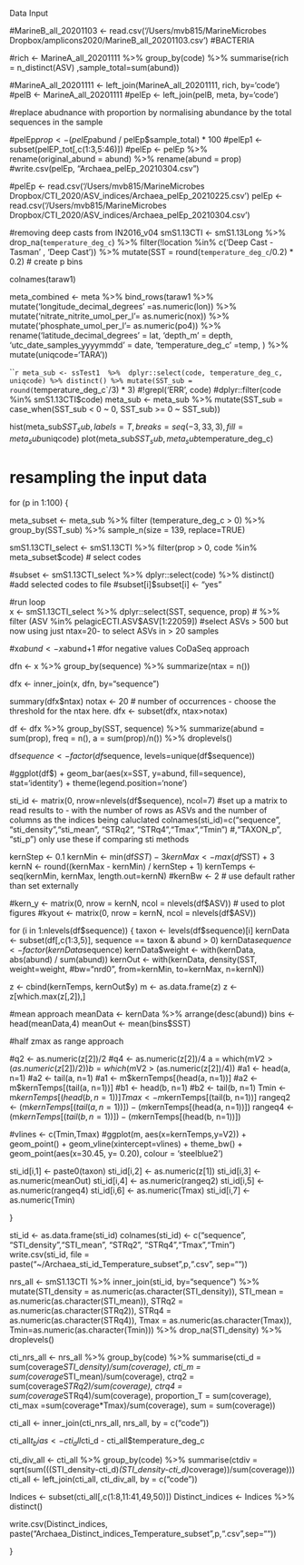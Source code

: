Data Input

############
#MarineB_all_20201103 <- read.csv('/Users/mvb815/MarineMicrobes Dropbox/amplicons2020/MarineB_all_20201103.csv') #BACTERIA

#rich <- MarineA_all_20201111 %>% group_by(code) %>% summarise(rich = n_distinct(ASV) ,sample_total=sum(abund)) 

#MarineA_all_20201111 <- left_join(MarineA_all_20201111, rich, by='code')
#pelB <- MarineA_all_20201111
#pelEp <- left_join(pelB, meta, by='code')

#replace abudnance with proportion by normalising abundance by the total sequences in the sample

#pelEp$prop <- (pelEp$abund / pelEp$sample_total) * 100
#pelEp1 <- subset(pelEP_tot[,c(1:3,5:46)])
#pelEp <- pelEp %>% rename(original_abund = abund) %>% rename(abund = prop)
#write.csv(pelEp, "Archaea_pelEp_20210304.csv")

#####################

#pelEp <- read.csv('/Users/mvb815/MarineMicrobes Dropbox/CTI_2020/ASV_indices/Archaea_pelEp_20210225.csv')
pelEp <- read.csv('/Users/mvb815/MarineMicrobes Dropbox/CTI_2020/ASV_indices/Archaea_pelEp_20210304.csv')

#removing deep casts from IN2016_v04
smS1.13CTI <- smS1.13Long %>% drop_na(`temperature_deg_c`)  %>% filter(!location %in% c('Deep Cast - Tasman' , 'Deep Cast')) %>% mutate(SST = round(`temperature_deg_c`/0.2) * 0.2)  # create p bins

colnames(taraw1)

meta_combined <- meta %>% bind_rows(taraw1 %>% 
  mutate('longitude_decimal_degrees' =as.numeric(lon)) %>% 
    mutate('nitrate_nitrite_umol_per_l'=  as.numeric(nox)) %>% 
    mutate('phosphate_umol_per_l'= as.numeric(po4)) %>% 
    rename('latitude_decimal_degrees' = lat, 
         'depth_m' = depth, 
         'utc_date_samples_yyyymmdd' = date, 
         'temperature_deg_c' =temp,
         ) %>%  mutate(uniqcode='TARA'))


```r
meta_sub <- ssTest1  %>%  dplyr::select(code, temperature_deg_c, uniqcode) %>% distinct() %>% mutate(SST_sub = round(`temperature_deg_c`/3) * 3)  #!grepl('ERR', code) #dplyr::filter(code %in% smS1.13CTI$code) 
meta_sub <- meta_sub %>% mutate(SST_sub = case_when(SST_sub < 0 ~ 0, SST_sub >= 0 ~ SST_sub))

hist(meta_sub$SST_sub, labels=T,breaks = seq(-3,33,3), fill=meta_sub$uniqcode)
plot(meta_sub$SST_sub, meta_sub$temperature_deg_c)


# resampling the input data

for (p in 1:100) {
  
  
meta_subset <- meta_sub %>% 
  filter (temperature_deg_c > 0)  %>% 
  group_by(SST_sub) %>% 
  sample_n(size = 139, replace=TRUE)

smS1.13CTI_select <- smS1.13CTI %>% 
  filter(prop > 0, code %in% meta_subset$code) # select codes


#subset <- smS1.13CTI_select %>% dplyr::select(code) %>% distinct() #add selected codes to file
#subset[i]$subset[i] <- "yes"

#run loop       
x <- smS1.13CTI_select %>% dplyr::select(SST, sequence, prop) # %>%  filter (ASV %in% pelagicECTI.ASV$ASV[1:22059]) #select ASVs > 500 but now using just ntax=20- to select ASVs in > 20 samples

#x$abund  <-  x$abund+1 #for negative values CoDaSeq approach

dfn <- x %>% group_by(sequence) %>% summarize(ntax = n())

dfx <- inner_join(x, dfn, by="sequence")

summary(dfx$ntax)
notax <- 20 # number of occurrences - choose the threshold for the ntax here. 
dfx <- subset(dfx, ntax>notax)


df <- dfx %>% group_by(SST, sequence) %>%
  summarize(abund = sum(prop), freq = n(), a = sum(prop)/n()) %>%
  droplevels()

df$sequence <- factor(df$sequence, levels=unique(df$sequence))

#ggplot(df$) + geom_bar(aes(x=SST, y=abund, fill=sequence), stat='identity') + theme(legend.position='none')
  
sti_id <- matrix(0, nrow=nlevels(df$sequence), ncol=7) #set up a matrix to read results to - with the number of rows as ASVs and the number of columns as the indices being caluclated
colnames(sti_id)=c("sequence", "sti_density","sti_mean", "STRq2", "STRq4","Tmax","Tmin") #,"TAXON_p", "sti_p") only use these if comparing sti methods

kernStep <- 0.1
kernMin <- min(df$SST) - 3 
kernMax <- max(df$SST) + 3
kernN <- round((kernMax - kernMin) / kernStep + 1)
kernTemps <- seq(kernMin, kernMax, length.out=kernN)
#kernBw <- 2 # use default rather than set externally 

#kern_y <- matrix(0, nrow = kernN, ncol = nlevels(df$ASV)) # used to plot figures
#kyout <- matrix(0, nrow = kernN, ncol = nlevels(df$ASV))



for (i in 1:nlevels(df$sequence)) {
  taxon <- levels(df$sequence)[i]
  kernData <- subset(df[,c(1:3,5)], sequence == taxon & abund > 0)
  kernData$sequence <- factor(kernData$sequence)
  kernData$weight <- with(kernData, abs(abund) / sum(abund))
  kernOut <- with(kernData,
                  density(SST, weight=weight,
                          #bw="nrd0",
                          from=kernMin,
                          to=kernMax,
                          n=kernN))
  
  z <- cbind(kernTemps, kernOut$y)
  m <- as.data.frame(z)
  z <- z[which.max(z[,2]),] 
  
  #mean approach
  meanData <- kernData %>% arrange(desc(abund))
  bins <- head(meanData,4)
  meanOut <- mean(bins$SST)
  
  #half zmax as range approach

  #q2 <- as.numeric(z[2])/2
  #q4 <- as.numeric(z[2])/4
  a = which(m$V2 > (as.numeric(z[2])/2))
  b = which(m$V2 > (as.numeric(z[2])/4))
  #a1 <- head(a, n=1)
  #a2 <- tail(a, n=1)
  #a1 <- m$kernTemps[(head(a, n=1))]
  #a2 <- m$kernTemps[(tail(a, n=1))]
  #b1 <- head(b, n=1)
  #b2 <- tail(b, n=1)
  Tmin <- m$kernTemps[(head(b, n=1))]
  Tmax <- m$kernTemps[(tail(b, n=1))]
  rangeq2 <- (m$kernTemps[(tail(a, n=1))]) - (m$kernTemps[(head(a, n=1))])
  rangeq4 <- (m$kernTemps[(tail(b, n=1))]) - (m$kernTemps[(head(b, n=1))])
   
  
  #vlines <- c(Tmin,Tmax)
  #ggplot(m, aes(x=kernTemps,y=V2)) + geom_point() + geom_vline(xintercept=vlines) + theme_bw() + geom_point(aes(x=30.45, y= 0.20), colour = 'steelblue2')
  
  sti_id[i,1] <- paste0(taxon)
  sti_id[i,2] <- as.numeric(z[1])
  sti_id[i,3] <- as.numeric(meanOut)
  sti_id[i,4] <- as.numeric(rangeq2)
  sti_id[i,5] <- as.numeric(rangeq4)
  sti_id[i,6] <- as.numeric(Tmax)
  sti_id[i,7] <- as.numeric(Tmin)
  
}


sti_id <- as.data.frame(sti_id)
colnames(sti_id) <- c("sequence", "STI_density","STI_mean", "STRq2", "STRq4","Tmax","Tmin")
write.csv(sti_id, file = paste("~/Archaea_sti_id_Temperature_subset",p,".csv", sep=""))
          
          
nrs_all <- smS1.13CTI %>%
      inner_join(sti_id, by="sequence") %>% 
  mutate(STI_density = as.numeric(as.character(STI_density)),
         STI_mean = as.numeric(as.character(STI_mean)),
         STRq2 = as.numeric(as.character(STRq2)),
         STRq4 = as.numeric(as.character(STRq4)),
         Tmax = as.numeric(as.character(Tmax)), Tmin=as.numeric(as.character(Tmin))) %>% 
  drop_na(STI_density) %>% droplevels()

cti_nrs_all <- nrs_all %>% group_by(code) %>% summarise(cti_d = sum(coverage*STI_density)/sum(coverage), 
                                                cti_m = sum(coverage*STI_mean)/sum(coverage),
                                                ctrq2 = sum(coverage*STRq2)/sum(coverage),
                                                ctrq4 = sum(coverage*STRq4)/sum(coverage),
                                                proportion_T = sum(coverage),
                                                cti_max =sum(coverage*Tmax)/sum(coverage),
                                                sum = sum(coverage))



cti_all <- inner_join(cti_nrs_all, nrs_all, by = c("code"))

cti_all$t_bias <- cti_all$cti_d - cti_all$temperature_deg_c

cti_div_all <- cti_all %>% group_by(code) %>% summarise(ctdiv = sqrt(sum(((STI_density-cti_d)*(STI_density-cti_d)*coverage))/sum(coverage)))
cti_all <- left_join(cti_all, cti_div_all, by = c("code"))
 

Indices <-  subset(cti_all[,c(1:8,11:41,49,50)])
Distinct_indices <- Indices %>% distinct()

write.csv(Distinct_indices, paste("Archaea_Distinct_indices_Temperature_subset",p,".csv",sep=""))


}

